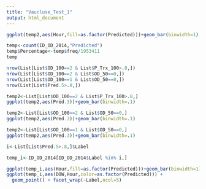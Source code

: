 ```yaml
---
title: "Vaucluse_Test_1"
output: html_document
---
```


```r
ggplot(temp2,aes(Hour,fill=as.factor(Predicted)))+geom_bar(binwidth=1)
```


```r
temp<-count(ID_OD_2014,"Predicted")
temp$Percentage<-temp$freq/1953411
temp
```


```r
nrow(List[List$OD_100==2 & List$P_Trx_100>.8,])
nrow(List[List$OD_100==2 & List$OD_50==0,])
nrow(List[List$OD_100==1 & List$OD_50==0,])
nrow(List[List$Pred.5>.8,])
```

```r
temp2<-List[List$OD_100==2 & List$P_Trx_100>.8,]
ggplot(temp2,aes(Pred.3))+geom_bar(binwidth=.1)
```

```r
temp2<-List[List$OD_100==2 & List$OD_50==0,]
ggplot(temp2,aes(Pred.3))+geom_bar(binwidth=.1)
```

```r
temp2<-List[List$OD_100==1 & List$OD_50==0,]
ggplot(temp2,aes(Pred.3))+geom_bar(binwidth=.1)
```


```r

i<-List[List$Pred.5>.8,]$Label

temp_i<-ID_OD_2014[ID_OD_2014$Label %in% i,]

ggplot(temp_i,aes(Hour,fill=as.factor(Predicted)))+geom_bar(binwidth=1)+facet_wrap(~Label, ncol=5)
ggplot(temp_i,aes(DOW,Hour,color=as.factor(Predicted))) + 
  geom_point() + facet_wrap(~Label,ncol=5)

```

